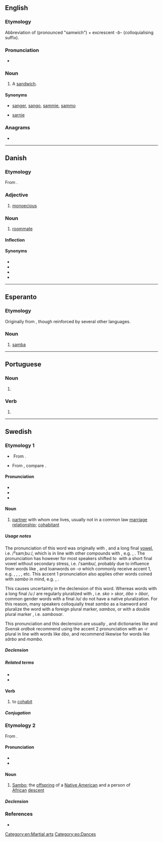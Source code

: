 {{also|Sambo}}
==English==

===Etymology===
Abbreviation of {{m|en|sandwich}} (pronounced "samwich") + excrescent ''-b-'' {{suffix|en||-o}} (colloquialising suffix).

===Pronunciation===
* {{audio|en|en-au-sambo.ogg|Audio (AU)}}

===Noun===
{{en-noun}}
{{wikipedia|Sandwich}}

# {{lb|en|Ireland|Australia|slang}} A [[sandwich]].

====Synonyms====
* {{qualifier|Australia|informal}} [[sanger]], [[sango]], [[sammie]], [[sammo]]
* {{qualifier|UK|informal}} [[sarnie]]

===Anagrams===
* {{anagrams|en|a=abmos|Bosma|MOABs|MOBAs|ambos|bomas}}

[[Category:en:Martial arts]]

----

==Danish==

===Etymology===
From {{prefix|da|sam|bo|gloss1=together|gloss2=live, reside}}.

===Adjective===
{{da-adj}}

# {{lb|da|botany}} [[monoecious]]

===Noun===
{{da-noun|en|er}}

# [[roommate]]

====Inflection====
{{da-noun-infl|en|er}}

====Synonyms====
* {{l|da|kontubernal}}
* {{l|da|slof}}
* {{l|da|roomie}}
* {{l|da|roommate}}

----

==Esperanto==

===Etymology===
Originally from {{etyl|pt|eo}}, though reinforced by several other languages.

===Noun===
{{eo-head}}

# [[samba]]

[[Category:eo:Dances]]

----

==Portuguese==

===Noun===
{{pt-noun|m|-}}

# {{l|en|Sambo}} {{gloss|a Russian martial art}}

===Verb===
{{head|pt|verb form}}

# {{pt-verb-form-of|sambar|o}}

{{topics|pt|Martial arts}}

----

==Swedish==

===Etymology 1===
* {{q|noun}} From {{confix|sv|sam-|-bo|t1=co-|t2=habitant}}.
* {{q|verb}} From {{prefix|sv|sam-|bo|t1=co-|t2=to live}}, compare {{m|sv|sammanbo}}.

====Pronunciation====
* {{IPA|sv|/ˈsambʊ/|qual=noun, sometimes proscribed}}
* {{audio|sv|Sv-sambo.ogg|Audio}}
* {{IPA|sv|/²samˌbuː/|qual=verb, noun}}

====Noun====
{{sv-noun|c}}

# [[partner]] with whom one lives, usually not in a common law [[marriage]] [[relationship]]; [[cohabitant]]

=====Usage notes=====
The pronunciation of this word was originally with {{w|Swedish phonology#Stress and pitch|accent 2}}, {{glossary|secondary stress}} and a long final [[vowel]], i.e. /²samˌbuː/, which is in line with other compounds with {{m|sv|-bo}}, e.g. {{m|sv|öbo|t=islander}}, {{m|sv|stadsbo|t=city dweller}}. The pronunciation has however for most speakers shifted to {{w|Swedish phonology#Stress and pitch|accent 1}} with a short final vowel without secondary stress, i.e. /ˈsambʊ/, probably due to influence from words like {{m|sv|hambo|t=type of folk dance}}, and loanwords on ''-o'' which commonly receive accent 1, e.g. {{m|sv|mambo|t=[[mambo]], type of dance}}, {{m|sv|sambo#Etymology 2|sambo|t=[[Sambo]]}}, {{m|sv|tango}}, {{m|sv|mango}}, etc. This accent 1 pronunciation also applies other words coined with ''sambo'' in mind, e.g. {{m|sv|särbo|t=partner one does not live together with}}, {{m|sv|mambo#Etymology 1|mambo|t=person who lives with their mother}}.

This causes uncertainty in the declension of this word. Whereas {{glossary|common gender}} words with a long final /uː/ are regularly pluralized with {{m|sv|-r}}, i.e. ''sko'' > ''skor'', ''öbo'' > ''öbor'', common gender words with a final /ʊ/ do not have a native pluralization. For this reason, many speakers colloquially treat ''sambo'' as a loanword and pluralize the word with a foreign {{m|sv|-s}} plural marker, ''sambos'', or with a double plural marker {{m|sv|-sar}}, i.e. ''sambosar''.

This pronunciation and this declension are usually {{glossary|proscribed}}, and dictionaries like {{w|Svenska Akademiens ordlista|''SAOL''}} and ''Svensk ordbok'' recommend using the accent 2 pronunciation with an ''-r'' plural in line with words like ''öbo'', and recommend likewise for words like ''särbo'' and ''mambo''.

=====Declension=====
{{sv-infl-noun-c-r}}
{{sv-noun-irreg-c|sambo|sambon|[[sambos]], [[sambosar]]|sambosarna|definitions=(colloquial, proscribed)}}

=====Related terms=====
* {{l|sv|särbo}}
* {{l|sv|mambo}}

====Verb====
{{sv-verb-reg|sambo|r|dde}}

# to [[cohabit]]

=====Conjugation=====
{{sv-conj-wk|sambo|end=vw|nop=1|nopp=1}}

===Etymology 2===
From {{der|sv|es|zambo}}.

====Pronunciation====
* {{IPA|sv|/ˈsambʊ/}}
* {{rhymes|sv|ambʊ}}

====Noun====
{{sv-noun|c}}

# {{lb|sv|archaic|derogatory}} [[Sambo]]; the [[offspring]] of a [[Native American]] and a person of [[African]] [[descent]]

=====Declension=====
{{sv-infl-noun-c-r}}

===References===
* {{R:svenska.se|so}}